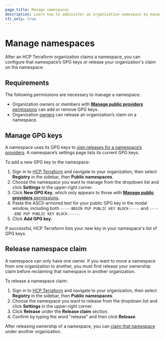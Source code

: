 ```yaml
---
page_title: Manage namespaces
description: Learn how to administer an organization namespace by managing its GPG keys or releasing it.
tfc_only: true
---
```


# Manage namespaces

After an HCP Terraform organization claims a namespace, you can configure that namespace’s GPG keys or release your organization's claim on the namespace.

## Requirements

The following permissions are necessary to manage a namespace:

- Organization owners or members with [**Manage public providers** permissions](/terraform/cloud-docs/users-teams-organizations/permissions#manage-public-registry) can add or remove GPG keys.
- Organization [owners](/terraform/cloud-docs/users-teams-organizations/permissions#organization-owners) can release an organization’s claim on a namespace.

## Manage GPG keys

A namespace uses its GPG keys to [sign releases for a namespace’s providers](/terraform/registry/providers/publishing#preparing-and-adding-a-signing-key). A namespace’s settings page lists its current GPG keys.

To add a new GPG key to the namespace:
1. Sign in to [HCP Terraform](https://app.terraform.io/) and navigate to your organization, then select **Registry** in the sidebar, then **Public namespaces**.
1. Choose the namespace you want to manage from the dropdown list and click **Settings** in the upper-right corner.
1. Click **New GPG Key**, which only appears to those with [**Manage public providers** permissions](/terraform/cloud-docs/users-teams-organizations/permissions#manage-public-registry).
1. Paste the ASCII-armored text for your public GPG key in the modal window, including both `-----BEGIN PGP PUBLIC KEY BLOCK-----` and `-----END PGP PUBLIC KEY BLOCK-----`.
1. Click **Add GPG key**.

If successful, HCP Terraform lists your new key in your namespace's list of GPG keys.

## Release namespace claim

A namespace can only have one owner. If you want to move a namespace from one organization to another, you must first release your ownership claim before reclaiming that namespace in another organization.

To release a namespace claim:
1. Sign in to [HCP Terraform](https://app.terraform.io/) and navigate to your organization, then select **Registry** in the sidebar, then **Public namespaces**.
1. Choose the namespace you want to release from the dropdown list and click **Settings** in the upper-right corner.
1. Click **Release** under the **Release claim** section.
1. Confirm by typing the word "release" and then click **Release**.

After releasing ownership of a namespace, you can [claim that namespace](/terraform/cloud-docs/public-namespace/create_or_claim) under another organization.
